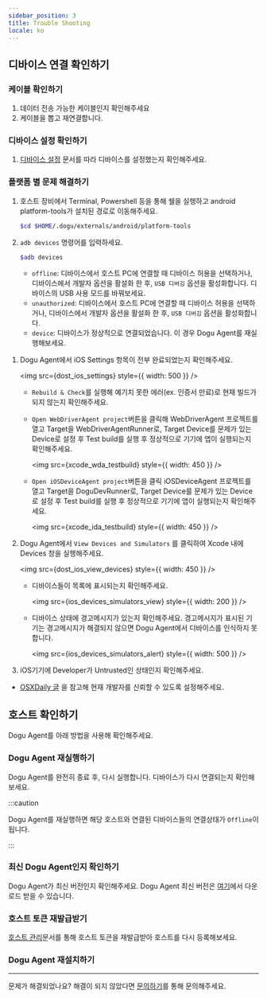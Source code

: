 ```yaml
---
sidebar_position: 3
title: Trouble Shooting
locale: ko
---
```




## 디바이스 연결 확인하기

### 케이블 확인하기

1. 데이터 전송 가능한 케이블인지 확인해주세요
2. 케이블을 뽑고 재연결합니다.

### 디바이스 설정 확인하기

1. [디바이스 설정](/device-farm/device/settings) 문서를 따라 디바이스를 설정했는지 확인해주세요.

### 플랫폼 별 문제 해결하기

<Tabs>
<TabItem value="android" label="Android" default>

1. 호스트 장비에서 Terminal, Powershell 등을 통해 쉘을 실행하고 android platform-tools가 설치된 경로로 이동해주세요.

   ```sh
   $cd $HOME/.dogu/externals/android/platform-tools
   ```

2. `adb devices` 명령어를 입력하세요.

   ```sh
   $adb devices
   ```

   - `offline`: 디바이스에서 호스트 PC에 연결할 때 디바이스 허용을 선택하거나, 디바이스에서 개발자 옵션을 활설화 한 후, `USB 디버깅` 옵션을 활성화합니다.
     디바이스의 USB 사용 모드를 바꿔보세요.
   - `unauthorized`: 디바이스에서 호스트 PC에 연결할 때 디바이스 허용을 선택하거나, 디바이스에서 개발자 옵션을 활설화 한 후, `USB 디버깅` 옵션을 활성화합니다.
   - `device`: 디바이스가 정상적으로 연결되었습니다. 이 경우 Dogu Agent를 재실행해보세요.

</TabItem>
<TabItem value="ios" label="iOS" default>

1. Dogu Agent에서 iOS Settings 항목이 전부 완료되었는지 확인해주세요.

   <img src={dost_ios_settings} style={{ width: 500 }} />

   - `Rebuild & Check`를 실행해 예기치 못한 에러(ex. 인증서 만료)로 현재 빌드가 되지 않는지 확인해주세요.
   - `Open WebDriverAgent project`버튼을 클릭해 WebDriverAgent 프로젝트를 열고 Target을 WebDriverAgentRunner로, Target Device를 문제가 있는 Device로 설정 후 Test build를 실행 후 정상적으로 기기에 앱이 실행되는지 확인해주세요.

     <img src={xcode_wda_testbuild} style={{ width: 450 }} />

   - `Open iOSDeviceAgent project`버튼을 클릭 iOSDeviceAgent 프로젝트를 열고 Target을 DoguDevRunner로, Target Device를 문제가 있는 Device로 설정 후 Test build를 실행 후 정상적으로 기기에 앱이 실행되는지 확인해주세요.

     <img src={xcode_ida_testbuild} style={{ width: 450 }} />

2. Dogu Agent에서 `View Devices and Simulators` 를 클릭하여 Xcode 내에 Devices 창을 실행해주세요.

   <img src={dost_ios_view_devices} style={{ width: 450 }} />

   - 디바이스들이 목록에 표시되는지 확인해주세요.

     <img src={ios_devices_simulators_view} style={{ width: 200 }} />

   - 디바이스 상태에 경고메시지가 있는지 확인해주세요. 경고메시지가 표시된 기기는 경고메시지가 해결되지 않으면 Dogu Agent에서 디바이스를 인식하지 못합니다.

     <img src={ios_devices_simulators_alert} style={{ width: 500 }} />

3. iOS기기에 Developer가 Untrusted인 상태인지 확인해주세요.

- [OSXDaily 글](https://osxdaily.com/2021/05/07/how-to-trust-an-app-on-iphone-ipad-to-fix-untrusted-developer-message/) 을 참고해 현재 개발자를 신뢰할 수 있도록 설정해주세요.

</TabItem>
</Tabs>

## 호스트 확인하기

Dogu Agent를 아래 방법을 사용해 확인해주세요.

### Dogu Agent 재실행하기

Dogu Agent를 완전히 종료 후, 다시 실행합니다. 디바이스가 다시 연결되는지 확인해보세요.

:::caution

Dogu Agent를 재실행하면 해당 호스트와 연결된 디바이스들의 연결상태가 `Offline`이 됩니다.

:::

### 최신 Dogu Agent인지 확인하기

Dogu Agent가 최신 버전인지 확인해주세요. Dogu Agent 최신 버전은 [여기](https://dogutech.io/downloads/dost)에서 다운로드 받을 수 있습니다.

### 호스트 토큰 재발급받기

[호스트 관리](/management/organization/host)문서를 통해 호스트 토큰을 재발급받아 호스트를 다시 등록해보세요.

### Dogu Agent 재설치하기

---

문제가 해결되었나요? 해결이 되지 않았다면 [문의하기](https://dogutech.io/contact-us)를 통해 문의해주세요.

```

```
